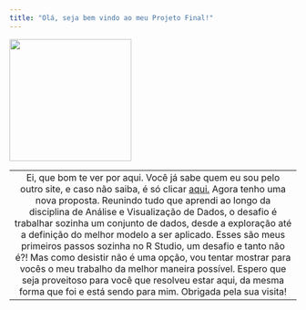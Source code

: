 ```yaml
---
title: "Olá, seja bem vindo ao meu Projeto Final!"
---
```


![](Foto.jpg){fig-align="center" width="214"}

|                                                                                                                                                                                                                                                                                                                                                                                                                                                                                                                                                                                                                                                                                                                               |
|:----------------------------------------------------------------------:|
| Ei, que bom te ver por aqui. Você já sabe quem eu sou pelo outro site, e caso não saiba, é só clicar [aqui.](https://dyenici.github.io/FIP606/) Agora tenho uma nova proposta. Reunindo tudo que aprendi ao longo da disciplina de Análise e Visualização de Dados, o desafio é trabalhar sozinha um conjunto de dados, desde a exploração até a definição do melhor modelo a ser aplicado. Esses são meus primeiros passos sozinha no R Studio, um desafio e tanto não é?! Mas como desistir não é uma opção, vou tentar mostrar para vocês o meu trabalho da melhor maneira possível. Espero que seja proveitoso para você que resolveu estar aqui, da mesma forma que foi e está sendo para mim. Obrigada pela sua visita! |
